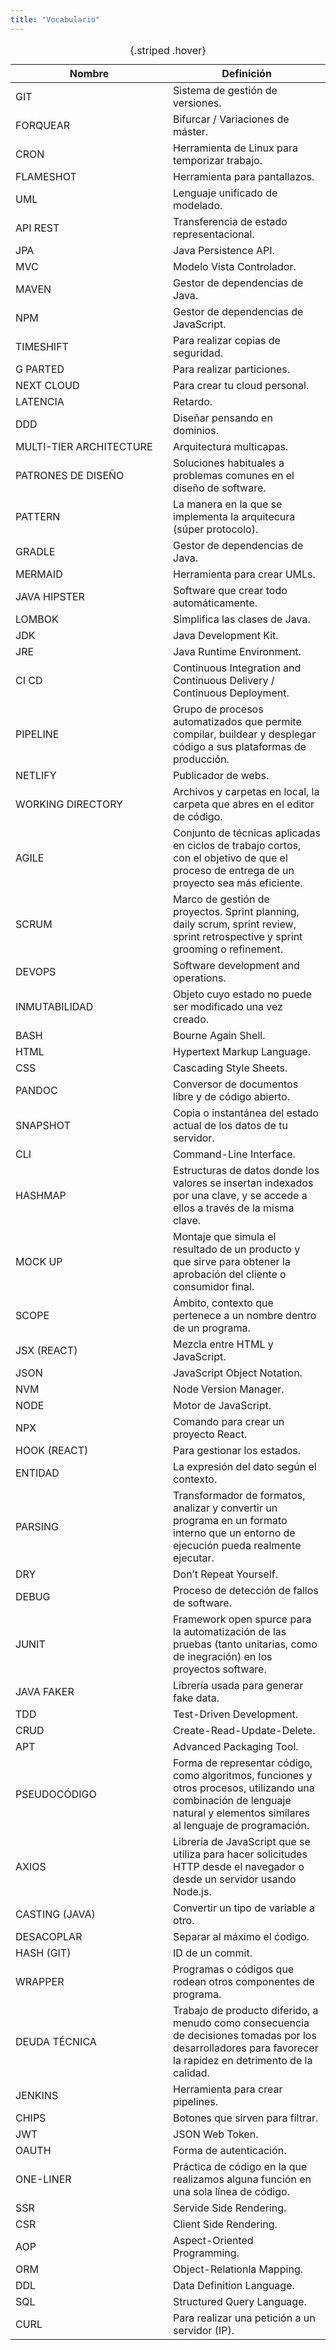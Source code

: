 ```yaml
---
title: "Vocabulario"
---
```



| Nombre  | Definición  |
|--------|--------|
| GIT  | Sistema de gestión de versiones.   |
| FORQUEAR   | Bifurcar / Variaciones de máster.   |
| CRON | Herramienta de Linux para temporizar trabajo.   |
| FLAMESHOT | Herramienta para pantallazos.|
| UML | Lenguaje unificado de modelado.|
| API REST | Transferencia de estado representacional.|
| JPA | Java Persistence API.|
| MVC | Modelo Vista Controlador. |
| MAVEN | Gestor de dependencias de Java.|
| NPM | Gestor de dependencias de JavaScript.|
| TIMESHIFT | Para realizar copias de seguridad.|
| G PARTED | Para realizar particiones.|
| NEXT CLOUD | Para crear tu cloud personal.|
| LATENCIA | Retardo.|
| DDD | Diseñar pensando en dominios.|
| MULTI-TIER ARCHITECTURE | Arquitectura multicapas.|
| PATRONES DE DISEÑO | Soluciones habituales a problemas comunes en el diseño de software.|
| PATTERN | La manera en la que se implementa la arquitecura (súper protocolo).|
| GRADLE | Gestor de dependencias de Java.|
| MERMAID | Herramienta para crear UMLs.|
| JAVA HIPSTER | Software que crear todo automáticamente.|
| LOMBOK | Simplifica las clases de Java.|
| JDK | Java Development Kit.|
| JRE | Java Runtime Environment.|
| CI CD | Continuous Integration and Continuous Delivery / Continuous Deployment.|
| PIPELINE | Grupo de procesos automatizados que permite compilar, buildear y desplegar código a sus plataformas de producción.|
| NETLIFY | Publicador de webs.|
| WORKING DIRECTORY | Archivos y carpetas en local, la carpeta que abres en el editor de código.|
| AGILE | Conjunto de técnicas aplicadas en ciclos de trabajo cortos, con el objetivo de que el proceso de entrega de un proyecto sea más eficiente.|
| SCRUM | Marco de gestión de proyectos. Sprint planning, daily scrum, sprint review, sprint retrospective y sprint grooming o refinement.|
| DEVOPS | Software development and operations.|
| INMUTABILIDAD | Objeto cuyo estado no puede ser modificado una vez creado.|
| BASH | Bourne Again Shell.|
| HTML | Hypertext Markup Language.|
| CSS | Cascading Style Sheets.|
| PANDOC | Conversor de documentos libre y de código abierto.|
| SNAPSHOT | Copia o instantánea del estado actual de los datos de tu servidor.|
| CLI | Command-Line Interface.|
| HASHMAP | Estructuras de datos donde los valores se insertan indexados por una clave, y se accede a ellos a través de la misma clave.|
| MOCK UP | Montaje que simula el resultado de un producto y que sirve para obtener la aprobación del cliente o consumidor final.|
| SCOPE | Ámbito, contexto que pertenece a un nombre dentro de un programa.|
| JSX (REACT) | Mezcla entre HTML y JavaScript.|
| JSON | JavaScript Object Notation.|
| NVM | Node Version Manager.|
| NODE | Motor de JavaScript.|
| NPX | Comando para crear un proyecto React.|
| HOOK (REACT) | Para gestionar los estados.|
| ENTIDAD | La expresión del dato según el contexto.|
| PARSING | Transformador de formatos, analizar y convertir un programa en un formato interno que un entorno de ejecución pueda realmente ejecutar.|
| DRY | Don't Repeat Yourself.|
| DEBUG | Proceso de detección de fallos de software.|
| JUNIT | Framework open spurce para la automatización de las pruebas (tanto unitarias, como de inegración) en los proyectos software.|
| JAVA FAKER | Librería usada para generar fake data.|
| TDD | Test-Driven Development.|
| CRUD | Create-Read-Update-Delete.|
| APT | Advanced Packaging Tool.|
| PSEUDOCÓDIGO | Forma de representar código, como algoritmos, funciones y otros procesos, utilizando una combinación de lenguaje natural y elementos similares al lenguaje de programación.|
| AXIOS | Librería de JavaScript que se utiliza para hacer solicitudes HTTP desde el navegador o desde un servidor usando Node.js.|
| CASTING (JAVA) | Convertir un tipo de variable a otro.|
| DESACOPLAR | Separar al máximo el ćodigo.|
| HASH (GIT) | ID de un commit.|
| WRAPPER | Programas o códigos que rodean otros componentes de programa.|
| DEUDA TÉCNICA | Trabajo de producto diferido, a menudo como consecuencia de decisiones tomadas por los desarrolladores para favorecer la rapidez en detrimento de la calidad.|
| JENKINS | Herramienta para crear pipelines.|
| CHIPS | Botones que sirven para filtrar.|
| JWT | JSON Web Token.|
| OAUTH | Forma de autenticación.|
| ONE-LINER | Práctica de código en la que realizamos alguna función en una sola línea de código.|
| SSR | Servide Side Rendering.|
| CSR | Client Side Rendering.|
| AOP | Aspect-Oriented Programming.|
| ORM | Object-Relationla Mapping.|
| DDL | Data Definition Language.|
| SQL | Structured Query Language.|
| CURL | Para realizar una petición a un servidor (IP).|


: {.striped .hover}
